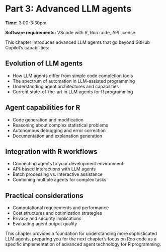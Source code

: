 # Part 3: Advanced LLM agents

**Time:** 3:00-3:30pm

**Software requirements:** VScode with R, Roo code, API license.

This chapter introduces advanced LLM agents that go beyond GitHub Copilot's capabilities:

## Evolution of LLM agents

- How LLM agents differ from simple code completion tools
- The spectrum of automation in LLM-assisted programming
- Understanding agent architectures and capabilities
- Current state-of-the-art in LLM agents for R programming

## Agent capabilities for R

- Code generation and modification
- Reasoning about complex statistical problems
- Autonomous debugging and error correction
- Documentation and explanation generation

## Integration with R workflows

- Connecting agents to your development environment
- API-based interactions with LLM agents
- Batch processing vs. interactive assistance
- Combining multiple agents for complex tasks

## Practical considerations

- Computational requirements and performance
- Cost structures and optimization strategies
- Privacy and security implications
- Evaluating agent output quality

This chapter provides a foundation for understanding more sophisticated LLM agents, preparing you for the next chapter's focus on Roo code as a specific implementation of advanced agent technology for R programming.